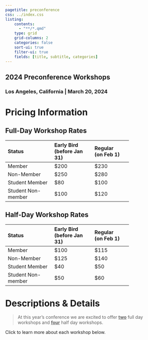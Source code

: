 ```yaml
---
pagetitle: preconference
css: ../index.css
listing: 
    contents: 
      - "**/*.qmd"
    type: grid
    grid-columns: 2
    categories: false
    sort-ui: true
    filter-ui: true
    fields: [title, subtitle, categories]
---
```

::: column-screen
::: hero-banner
::: content-block
# 2024 Preconference Workshops

### Los Angeles, California \| March 20, 2024


:::
:::
:::



# Pricing Information{#price} 

::: panel-tabset
## Full-Day Workshop Rates

+--------------------+-----------------+----------------+
| Status             | Early Bird\     | Regular\       |
|                    | (before Jan 31) | (on Feb 1)     |
+:===================+:================+:===============+
| Member             | \$200           | \$230          |
+--------------------+-----------------+----------------+
| Non-Member         | \$250           | \$280          |
+--------------------+-----------------+----------------+
| Student Member     | \$80            | \$100          |
+--------------------+-----------------+----------------+
| Student Non-member | \$100           | \$120          |
+--------------------+-----------------+----------------+


## Half-Day Workshop Rates

+--------------------+-----------------+----------------+
| Status             | Early Bird\     | Regular\       |
|                    | (before Jan 31) | (on Feb 1)     |
+:===================+:================+:===============+
| Member             | \$100           | \$115          |
+--------------------+-----------------+----------------+
| Non-Member         | \$125           | \$140          |
+--------------------+-----------------+----------------+
| Student Member     | \$40            | \$50           |
+--------------------+-----------------+----------------+
| Student Non-member | \$50            | \$60           |
+--------------------+-----------------+----------------+
:::

# Descriptions & Details{#details}  
> At this year's conference we are excited to offer [**two**]{.underline} full day workshops and [**four**]{.underline} half day workshops. 

Click to learn more about each workshop below.

::: {#workshops}
:::
